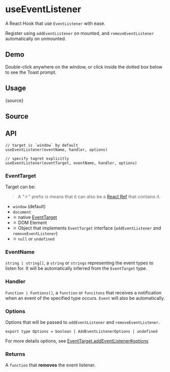# useEventListener


<HooksType category="Browser" />

A React Hook that use `EventListener` with ease.

Register using `addEventListener` on mounted, and `removeEventListener` automatically on unmounted.

## Demo

Double-click anywhere on the window, or click inside the dotted box below to see the Toast prompt.


<App />

## Usage


<RawCode>{source}</RawCode>

## Source


<Source />

## API

```tsx
// target is `window` by default
useEventListener(eventName, handler, options)

// specify tagret explicitly
useEventListener(eventTarget, eventName, handler, options)
```

### EventTarget

Target can be:

> A "⚛️" prefix is means that it can also be a [React Ref](https://react.dev/learn/referencing-values-with-refs) that contains it.

- `window` (default)
- `document`
- ⚛️ native [EventTarget](https://developer.mozilla.org/en-US/docs/Web/API/EventTarget)
- ⚛️ DOM Element
- ⚛️ Object that implements `EventTarget` interface (`addEventListener` and `removeEventListener`)
- ⚛️ `null` or `undefined`

### EventName

`string | string[]`, a `string` or `strings` representing the event types to listen for. It will be automatically inferred from the `EventTarget` type.

### Handler

`Function | Funtions[]`, a `function` or `funcitons` that receives a notification when an event of the specified type occurs. `Event` will also be automatically.

### Options

Options that will be passed to `addEventListener` and `removeEventListener`.

```tsx
export type Options = boolean | AddEventListenerOptions | undefined
```

For more details options, see [EventTarget.addEventListener#options](https://developer.mozilla.org/en-US/docs/Web/API/EventTarget/addEventListener#options)

### Returns

A `function` that **removes** the event listener.
